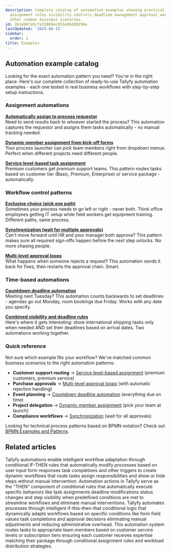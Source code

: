 ```yaml
---
description: Complete catalog of automation examples showing practical patterns for
  assignment rules visibility controls deadline management approval workflows and
  other common business scenarios.
id: 261e987a5cfe32860ec651e05dd8296e
lastUpdated: '2025-08-15'
sidebar:
  order: 1
title: Examples
---
```


## Automation example catalog

Looking for the exact automation pattern you need? You're in the right place. Here's our complete collection of ready-to-use Tallyfy automation examples - each one tested in real business workflows with step-by-step setup instructions.

### Assignment automations

**[Automatically assign to process requestor](/products/pro/documenting/templates/automations/examples/assign-step-to-requestor/)**  
Need to send results back to whoever started the process? This automation captures the requestor and assigns them tasks automatically - no manual tracking needed.

**[Dynamic member assignment from kick-off forms](/products/pro/documenting/templates/automations/examples/dynamic-member-assignment-from-kickoff/)**  
Your process launcher can pick team members right from dropdown menus. Perfect when different projects need different people.

**[Service level-based task assignment](/products/pro/documenting/templates/automations/examples/service-level-assignment/)**  
Premium customers get premium support teams. This pattern routes tasks based on customer tier (Basic, Premium, Enterprise) or service package - automatically.

### Workflow control patterns

**[Exclusive choice (pick one path)](/products/pro/documenting/templates/automations/examples/exclusive-choice/)**  
Sometimes your process needs to go left or right - never both. Think office employees getting IT setup while field workers get equipment training. Different paths, same process.

**[Synchronization (wait for multiple approvals)](/products/pro/documenting/templates/automations/examples/synchronization/)**  
Can't move forward until HR and your manager both approve? This pattern makes sure all required sign-offs happen before the next step unlocks. No more chasing people.

**[Multi-level approval loops](/products/pro/documenting/templates/automations/examples/multi-level-approval-loops/)**  
What happens when someone rejects a request? This automation sends it back for fixes, then restarts the approval chain. Smart.

### Time-based automations

**[Countdown deadline automation](/products/pro/documenting/templates/automations/examples/countdown-deadline-automation/)**  
Meeting next Tuesday? This automation counts backwards to set deadlines - agendas go out Monday, room bookings due Friday. Works with any date you specify.

**[Combined visibility and deadline rules](/products/pro/documenting/templates/automations/examples/combined-visibility-deadline-rules/)**  
Here's where it gets interesting: show international shipping tasks only when needed AND set their deadlines based on arrival dates. Two automations working together.

### Quick reference

Not sure which example fits your workflow? We've matched common business scenarios to the right automation patterns:

- **Customer support routing** → [Service level-based assignment](/products/pro/documenting/templates/automations/examples/service-level-assignment/) (premium customers, premium service)
- **Purchase approvals** → [Multi-level approval loops](/products/pro/documenting/templates/automations/examples/multi-level-approval-loops/) (with automatic rejection handling)  
- **Event planning** → [Countdown deadline automation](/products/pro/documenting/templates/automations/examples/countdown-deadline-automation/) (everything due on time)
- **Project delegation** → [Dynamic member assignment](/products/pro/documenting/templates/automations/examples/dynamic-member-assignment-from-kickoff/) (pick your team at launch)
- **Compliance workflows** → [Synchronization](/products/pro/documenting/templates/automations/examples/synchronization/) (wait for all approvals)

Looking for technical process patterns based on BPMN notation? Check out [BPMN Examples and Patterns](https://tallyfy.com/bpmn-examples-and-patterns).


<PageTree />


## Related articles
<CardGrid>
<LinkTitleCard header="<b>Templates > Automations</b>" href="/products/pro/documenting/templates/automations/" > Tallyfy automations enable intelligent workflow adaptation through conditional IF-THEN rules that automatically modify processes based on user input form responses task completions and other triggers to create dynamic workflows that route tasks assign responsibilities and show or hide steps without manual intervention. </LinkTitleCard>
<LinkTitleCard header="<b>Automations > Actions</b>" href="/products/pro/documenting/templates/automations/actions/" > Automation actions in Tallyfy serve as the "THEN" component of conditional rules that automatically execute specific behaviors like task assignments deadline modifications status changes and step visibility when predefined conditions are met to streamline workflows and eliminate manual interventions. </LinkTitleCard>
<LinkTitleCard header="<b>Tutorials > Create an automation</b>" href="/products/pro/tutorials/how-can-tallyfy-automate-and-streamline-my-processes/" > Tallyfy automates processes through intelligent if-this-then-that conditional logic that dynamically adapts workflows based on specific conditions like form field values task completions and approval decisions eliminating manual adjustments and reducing administrative overhead. </LinkTitleCard>
<LinkTitleCard header="<b>Examples > Service level-based task assignment</b>" href="/products/pro/documenting/templates/automations/examples/service-level-assignment/" > This automation system routes tasks to appropriate team members based on customer service levels or subscription tiers ensuring each customer receives expertise matching their package through conditional assignment rules and workload distribution strategies. </LinkTitleCard>
</CardGrid>
